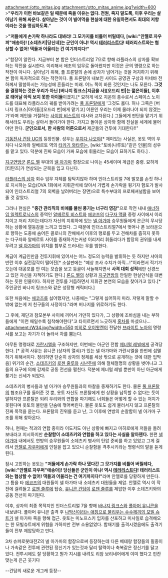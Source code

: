 attachment:/otto_mitas.jpg
attachment:/otto_mitas_anime.jpg?width=600
>'''"우리가 이런 바보같은 일 때문에 죽을 이유는 없다. 전원, 죽지 말도록, 이후 우리는 살아남기 위해 싸운다. 살아남는 것이 이 빌어먹을 현실에 대한 유일하면서도 최대의 저항이라는 것을 명심하도록."'''

>''' "저들에게 손가락 하나라도 대봐라! 그 모가지를 비틀어 버릴테다, [wiki:"안젤로 자우퍼"애송아]! [소데츠키|당신네]는 군인이 아냐! 역시 [[테러리스트]]다! 테러리스트와는 협상할 수 없어! 댁들과 어울리는 건 여기까지다!" '''

>"함장이 알린다. 지금부터 본 함은 인더스트리얼 7으로 향해 라플라스의 상자를 확보하는 작전을 실시한다. 이리해서 애초의 임무로 돌아왔지만 이것은 군의 명령으로 하는 작전이 아니다. 살아남기 위해, 풀 프론탈의 손에 상자가 넘어가는 것을 저지하기 위해 본 함이 독자적으로 하는 작전이다. 풀 프론탈이 내보인 사이드 공영권 구상과 미네바 전하께서 말씀하시는 가능성에 흔들리는 미래. 어느 쪽이 바른 것인지는 나도 모른다. '''그것을 결정하는 것은 우리가 아닌 [버나지 링크스|지금을 사][오드리 번|는 젊은이들], 이후로 태어날 아직 보지 못한 아이들'''이겠지.[* 묘하게 네오 지온의 총수로서 스페이스 노이드를 대표해 라플라스의 궤를 받아가려는 [[풀 프론탈]]에게 '그것도 옳다. 허나 그쪽은 [버나지 링크스|아이들][오드리 번|에게 맡기고] 어른인 우리는 이제 물러나야 되지 않겠는가'라며 제인을 거절하는 [[사이암 비스트]]의 대사와 교차된다.] 그들에게 판단을 맡기기 위해서라도 우리는 살아서 돌아가야 한다. 가지고 돌아온 상자와 함께 진실을 세계에 물어야만 한다. '''군인으로서, 한 사람의 어른으로서''' 제군들의 건투에 기대한다!!"

[[기동전사 건담 UC]]의 등장인물. 성우는 [[우치다 나오야]][* 재미있는 사실은, 옷토 역의 우치다 나오야와 알베르토 역의 [[타카기 와타루]]는, [wiki:"토비(나루토)"같은 인물]의 성우를 맡고 있다. 덕분에 진짜 모습이 가짜 모습에 휘둘리는 모습이 묘하기도 하다.] .

[[지구연방군]] [[론드 벨]] 부대의 [[넬 아가마]] 함장으로 나이는 45세이며 계급은 중령. 묘하게 [티탄즈]가 연상되는 군복을 입고 다닌다.

[[라플라스의 상자]] 회수 임무 자체를 탐탁치않아 하며 인더스트리얼 7에 발포를 손짓 하나로 지시하는 모습(OVA 1화에서 지휘관석에 앉아서 가볍게 손가락을 튕기자 함포가 발사되어 인더스트리얼 7의 외벽을 날려버리는 장면)으로 특수부대의 프로페셔널함을 보여줄 것 같았다.

그러나 현실은 '''"중간 관리직의 비애를 물씬 풍기는 너구리 영감"'''으로 작전 내내 [[애너하임 일렉트로닉스]]의 중역인 [[알베르토 비스트]]와 [[에코즈]]의 [[다구자 맥클]] 중령 사이에서 이리 치이고 저리 치이는데다가 자신의 지휘하에 있는 [[넬 아가마]] 승무원들에게 은근히 무시당하는 상황에 열등감을 느끼고 있었다. 그 때문에 인더스트리얼7에서 벗어나 폰 브라운으로 향하는 도중에 숨어든 콜로니의 잔해에서 이후의 행로를 두고 견해차를 좁히지 못하는 다구자와 알베르토 사이를 중재하기는커녕 이리저리 휘둘리다가 함장의 권위를 내세우려고 [[넬 아가마]]의 위치를 함부로 드러내는 우를 범한다. 

계급이 계급인만큼 전투지휘에 있어서는 어느 정도의 능력을 발휘하는 듯 하지만 샤아의 반란 이후 실전감각이 떨어진[* 소설판에는 "예상 조사 수치가 아직...!"이라면서 적기가 오는데 대공포를 안 여는 모습을 보고 등골이 서늘해지면서 '''사격 대회 성적'''에만 신경쓰고 있던 자신을 자책하기도 한다.] [[론드 벨]]의 상황과 [[지구연방]]의 안일한 현실인식을 대변하는 듯한 인물이다. 하지만 전투를 거듭하면서 지휘관 본연의 모습을 찾아가고 있다.[* 주인공인 바나지 링크스와 같은 성장형 캐릭터다.]

또한 처음에는 [[에코즈]]를 싫어했지만, 나중에는 "그렇게 싫어하지 마라. 저렇게 말할 수밖에 없는게 저 친구들의 사정이다."라며 버나지를 위로하기도 한다.

그 후에, 재단과 참모본부 사이에 끼어서 가만히 있다가, 그 상황에 조바심을 내는 부하들에게 "이런 때일수록 침착해야한다"고 타이르면서 느긋하게 [[홍차]]를 마셨으나...
attachment:/W34.jpg?width=550
[[미히로 오이왓켄]]이 전달한 [[브라이트 노아]]의 명령서를 보고는 자기가 더 놀라서 차를 뿜는다.

아무튼 명령대로 [[가란시엘]]을 구조하지만, 이번에는 아군인 전함 [[제너럴 레빌]]에게 공격당한다. [* 공격 사유는 유니콘 (상자의 열쇠)가 있는 넬 아가마와 가란시엘을 한번에 섬멸하기 위해서이다. 정리하면 단순히 상자의 정체를 세상 밖으로 공개하는 것에 대한 입막음] 위기의 순간, [[소데츠키]]의 [[로젠 줄루]]와 [[시난주]]에 의해 절체절명의 상황을 벗어나고 그들의 요구에 의해 강제로 공동 전선을 펼친다. 덕분에 제너럴 레빌 뿐만이 아닌 아군에게 쭂기는 신세가 되었다.

소데츠키의 병사들과 넬 아가마 승무원들과의 마찰을 중재하기도 한다. 물론 [[풀 프론탈]]의 협조요구를 들어준 것 뿐, 옷토 자신도 프론탈에게 현 상황을 납득할 수 없다는 듯이 말하지만 프론탈은 되려 우리와의 연합을 파기해도 너희들은 어떻게 할 수 있는 처지가 못된다며 옷토의 불만을 단숨에 꺾어버린다. 물론 옷토도 쉽게 물러서지 않고 프론탈의 진짜 목적을 묻는다. 프론탈의 진위를 듣고 난, 그 이후에 연방의 순찰함이 넬 아가마 구조를 위해 찾아온다.

허나, 현재는 적과의 연합 중이라 이도저도 아닌 상황에 빠지고 미히로에게 저들을 돌려보내라고 지시하지만 '''순찰함이 소데츠키와 연합을 하고 있다는 사실을 알아챈다.''' 한편 [[넬 아가마]] 내에서도 연방의 승무원들이 소데츠키 병사의 탄압 준비를 하고 있었고 그게 걸려서 [[안젤로 자우퍼]]에게 인질을 잡고 있으니 순찰함을 격추시키라는 명령식의 말을 듣게 된다.

잠시 고민하는 옷토는 '''"저들에게 손가락 하나 댔다간 그 모가지를 비틀어 버릴테다, [wiki:"안젤로 자우퍼"애송아]! 당신들은 군인이 아냐! 역시 [[테러리스트]]다! 테러리스트와는 협상할 수 없어! 댁들과 어울리는 건 여기까지다!"'''라며 안젤로를 당황하게 만든다. 그 틈을 타 [[에코즈]]의 대원들이 넬 아가마 내 소데츠키 대원들을 제압. 안젤로 역시 이 작전에 걸려들고 [[로젠 줄루]]에 탑승, [[유니콘 건담]]이 [[로젠 줄루]]를 제압한 이후 소데츠키와의 공동 전선이 파기된다. 

이후, 상자의 최종 목적지인 인더스트리얼 7을 향해 [[바나지 링크스]]와 [[풀아머 유니콘]]을 내보낸다. 풀아머 유니콘 출격 후 [[밴시 노른|나막신이라는 애칭으로 불리우는 수수께끼의 모빌 슈트]]가 넬 아가마 쪽을 향해 접근. 옷토는 미노프스키 입자를 산포하고 미사일로 습격해오는 한 모빌슈트에게 위협을 가하지만 전부 소용없었다. 함재기를 출격시켰음에도 출격기들이 전부 제압당하고 만다. 

3차 슈퍼로봇대전Z의 넬 아가마의 함장으로써 등장하는데 다른 베테랑 함장들의 필중이나 가속같은 전투에 관련된 정신기가 있는것과 달리 탈력이나 축복같은 정신기를 달고 있다. 전투시에도 잘 당황하고 뭔가 지시를 내려도 리암 보리네어에게 이미 했다고 핀잔맞는게 은근 웃기다


--건담의 새로운 개그캐 등장--
